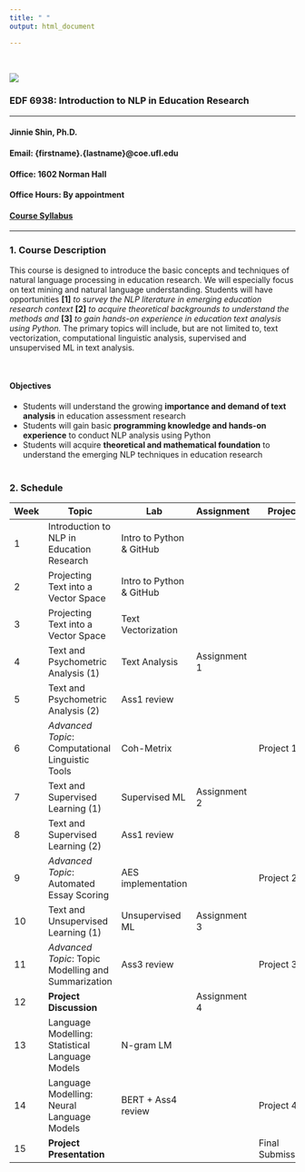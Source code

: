```yaml
---
title: " "
output: html_document

---
```

\

![](images/uf.png)

### EDF 6938: Introduction to NLP in Education Research
<hr />
#### **Jinnie Shin, Ph.D.**\
#### **Email**: {firstname}.{lastname}\@coe.ufl.edu \
#### **Office**: 1602 Norman Hall \
#### **Office Hours**: By appointment 
#### [Course Syllabus](./images/EDF 6938 (official syllabus).pdf)

<hr />

### 1. Course Description 
This course is designed to introduce the basic concepts and techniques of natural language processing in education research. We will especially focus on text mining and natural language understanding. Students will have opportunities **[1]** *to survey the NLP literature in emerging education research context* **[2]** *to acquire theoretical backgrounds to understand the methods and* **[3]** *to gain hands-on experience in education text analysis using Python.* The primary topics will include, but are not limited to, text vectorization, computational linguistic analysis, supervised and unsupervised ML  in text analysis.

\

#### Objectives 

- Students will understand the growing **importance and demand of text analysis** in education assessment research 
- Students will gain basic **programming knowledge and hands-on experience** to conduct NLP analysis using Python  
- Students will acquire **theoretical and mathematical foundation** to understand the emerging NLP techniques in education research 
\
\

### 2. Schedule 

|Week|Topic|Lab|Assignment|Project |
|---|---|---|---|---|
| 1|Introduction to NLP in Education Research|Intro to Python & GitHub| 
| 2|Projecting Text into a Vector Space |Intro to Python & GitHub|    
| 3|Projecting Text into a Vector Space |Text Vectorization|||
| 4|Text and Psychometric Analysis (1)|	Text Analysis   |Assignment 1||
| 5|Text and Psychometric Analysis (2)|	Ass1 review||  
| 6|*Advanced Topic*: Computational Linguistic Tools   |Coh-Metrix||Project 1|
| 7|Text and Supervised Learning (1)|Supervised ML |Assignment 2|    
| 8|Text and Supervised Learning (2)|Ass1 review |||
| 9|*Advanced Topic*: Automated Essay Scoring  |AES implementation||Project 2|
| 10|Text and Unsupervised Learning (1)|Unsupervised ML|Assignment 3| 
| 11|*Advanced Topic*: Topic Modelling and Summarization  | Ass3 review||Project 3|
| 12|**Project Discussion**   ||Assignment 4| |
| 13|Language Modelling: Statistical Language Models |N-gram LM ||
| 14|Language Modelling: Neural Language Models   |BERT + Ass4 review| |Project 4|
| 15|**Project Presentation**   | ||Final Submission|


